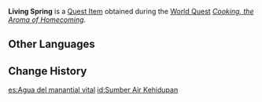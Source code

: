 {{Item Infobox
|id          = 101860
|image       = Item Living Spring.png
|type        = Quest Items
|description = Water obtained from the source of the rivers flowing across [[Apam Woods]]. According to [[Arapas]], soup made from this spring water is a Supreme Delicacy. But one wonders if it really is any different from ordinary water...
|source1     = [[Cooking, the Aroma of Homecoming]]
}}
'''Living Spring''' is a [[Quest Item]] obtained during the [[World Quest]] ''[[Cooking, the Aroma of Homecoming]]''.

==Other Languages==
{{Other Languages
|default_hidden = 1
|en      = Living Spring
|zhs     = 活源水
|zhs_rm  = Huóyuánshuǐ
|zht     = 活源水
|zht_rm  = Huóyuánshuǐ
|ja      = 活源水
|ja_rm   = Katsugensui{{Assumed}}
|ko      = {{tt|활원수|活源水}}
|ko_rm   = Hwalwonsu
|es      = Agua del manantial vital
|fr      = Source vivante
|ru      = Вода из живого источника
|th      = Living Spring
|vi      = Suối Nguồn
|de      = Lebendiges Quellwasser
|id      = Sumber Air Kehidupan
|pt      = Fonte de Água Viva
|tr      = Canlı Kaynak Suyu
|it      = Acqua di sorgente viva
}}

==Change History==
{{Change History|3.0}}

[[es:Agua del manantial vital]]
[[id:Sumber Air Kehidupan]]